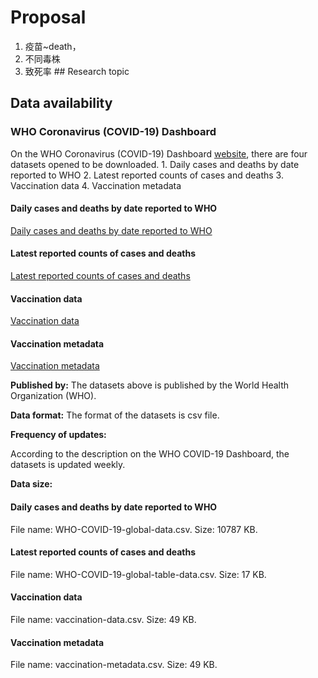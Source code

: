 # Proposal
1. 疫苗~death，
2. 不同毒株
3. 致死率
## Research topic

## Data availability
### WHO Coronavirus (COVID-19) Dashboard
On the WHO Coronavirus (COVID-19) Dashboard [website](https://covid19.who.int/data), there are four datasets opened to be downloaded.
1. Daily cases and deaths by date reported to WHO
2. Latest reported counts of cases and deaths
3. Vaccination data
4. Vaccination metadata

#### Daily cases and deaths by date reported to WHO
[Daily cases and deaths by date reported to WHO](https://covid19.who.int/WHO-COVID-19-global-data.csv)

#### Latest reported counts of cases and deaths
[Latest reported counts of cases and deaths](https://covid19.who.int/WHO-COVID-19-global-table-data.csv)

#### Vaccination data
[Vaccination data](https://covid19.who.int/who-data/vaccination-data.csv)

#### Vaccination metadata
[Vaccination metadata](https://covid19.who.int/who-data/vaccination-metadata.csv)

**Published by:** 
The datasets above is published by the World Health Organization (WHO).

**Data format:** 
The format of the datasets is csv file.

**Frequency of updates: **

According to the description on the WHO COVID-19 Dashboard, the datasets is updated weekly. 

**Data size: **

#### Daily cases and deaths by date reported to WHO
File name: WHO-COVID-19-global-data.csv. Size: 10787 KB.

#### Latest reported counts of cases and deaths
File name: WHO-COVID-19-global-table-data.csv. Size: 17 KB.

#### Vaccination data
File name: vaccination-data.csv. Size: 49 KB.

#### Vaccination metadata
File name: vaccination-metadata.csv. Size: 49 KB.
